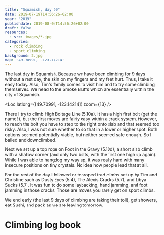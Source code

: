 ```yaml
---
title: "Squamish, day 10"
date: 2019-07-19T14:56:26+02:00
year: "2019"
publishdate: 2019-08-04T14:56:26+02:00
draft: false
resources:
  - src: images/*.jpg
categories:
  - rock climbing
  - sport climbing
background: 2.jpg
map: "49.70991, -123.14214"
---
```


The last day in Squamish. Because we have been climbing for 9 days without
a rest day, the skin on my fingers and my feet hurt. Thus, I take it easy today.
Also, Tim's family comes to visit him and to try some climbing themselves. We
head to the Smoke Bluffs which are essentially within the city of Squamish.

<!--more-->

<Loc latlong={[49.70991, -123.14214]} zoom={13} />

<Rimg src="2.jpg" caption="The view from Smoke Bluffs" />

There I try to climb High Boltage Line (5.10a). It has a high first bolt (get
the name?), but the first moves are fairly easy within a crack system. However, to
reach the bolt you have to step to the right onto slab and that seemed too risky.
Also, I was not sure whether to do that in a lower or higher spot. Both
options seemed potentially viable, but neither seemed safe enough. So I bailed
and downclimbed.

Next we set up a top rope on Foot in the Gravy (5.10d), a short slab climb with
a shallow corner (and only two bolts, with the first one high up again). While
I was able to hangdog my way up, it was really hard with many insecure positions
on tiny crystals. No idea how people lead that at all.

For the rest of the day I followed or toproped trad climbs set up by Tim and
Christine such as Dusty Eyes (5.4), The Alexis Cracks (5.7), and Libya Sucks
(5.7). It was fun to do some laybacking, hand jamming, and foot jamming in those
cracks. Those are moves you rarely get on sport climbs.

<Rimg src="3.jpg" caption="The Alexis Cracks (5.7)" />

We end early (the last 9 days of climbing are taking their toll), get showers,
eat Sushi, and pack as we are leaving tomorrow.

<Gallery>
  <Rimg src="4.jpg" caption="Our campsite" />
  <Rimg src="5.jpg" alt="Our rental car" />
</Gallery>

# Climbing log book

<Climbs>
  <Climb name="High Boltage Line" style="bailed" grade="5.10a" />
  <Climb name="Foot in the Gravy" style="toprope" grade="5.4" />
  <Climb name="Dusty Eyes" style="toprope" grade="5.7" />
  <Climb name="The Alexis Cracks" style="toprope" grade="5.7" />
  <Climb name="Libya Sucks" style="toprope" grade="5.7" />
</Climbs>

<Nextday />
